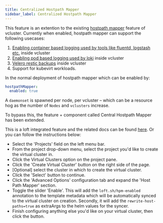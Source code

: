 ```yaml
---
title: Centralized Hostpath Mapper
sidebar_label: Centralized Hostpath Mapper
---
```


This feature is an extention to the existing [hostpath mapper](https://www.vcluster.com/docs/operator/monitoring-logging#enabling-hostpath-mapper) feature of vcluster.
Currently when enabled, hostpath mapper can support the following usecases:
1. [Enabling container based logging used by tools like fluentd, logstash etc.](https://www.vcluster.com/docs/operator/monitoring-logging#logging-with-elk-and-fluentd-inside-vcluster) inside vcluster
2. [Enabling pod based logging used by loki](https://www.vcluster.com/docs/operator/monitoring-logging#logging-with-grafana-and-loki) inside vcluster
3. [Velero restic backups](https://www.vcluster.com/docs/operator/backup#using-velero-inside-vcluster) inside vcluster
4. Support for kubevirt workloads.

In the normal deployment of hostpath mapper which can be enabled by:
```yaml
hostpathMapper:
  enabled: true
```

A `daemonset` is spawned per node, per vcluster – which can be a resource hog as the number of `Nodes` and `vclusters` increase.

To bypass this, the feature + component called Central Hostpath Mapper has been extended.

This is a loft integrated feature and the related docs can be found [here](https://loft.sh/docs/virtual-clusters/central-hostpath-mapper). Or you can follow the instructions below:

* Select the 'Projects' field on the left menu bar.
* From the project drop-down menu, select the project you'd like to create the virtual cluster in.
* Click the Virtual Clusters option on the project pane.
* Click the 'Create Virtual Cluster' button on the right side of the page.
* [Optional] select the cluster in which to create the virtual cluster.
* Click the 'Select' button to continue.
* Click the 'Advanced Options' configuration tab and expand the 'Host Path Mapper' section.
* Toggle the slider 'Enable'. This will add the `loft.sh/hpm-enabled` annotation to the template metadata which will be automatically synced to the virtual cluster on creation. Secondly, it will add the `rewrite-host-paths=true` as extraArgs to the helm values for the syncer.
* Finish configuring anything else you'd like on your virtual cluster, then click the
button.